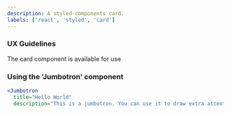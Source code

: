 ```yaml
---
description: A styled-components card.
labels: ['react', 'styled', 'card']
---
```



### UX Guidelines

The card component is available for use

### Using the 'Jumbotron' component

```jsx live
<Jumbotron 
  title="Hello World" 
  description="This is a jumbotron. You can use it to draw extra attention for some special content or information" />
```

